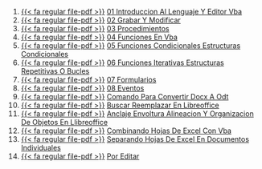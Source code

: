 1. [{{< fa regular file-pdf >}}](https://achalmaedison.netlify.app/herramientas-oficina/ofimatica/2022-12-05-01-introduccion-al-lenguaje-y-editor-vba/index.pdf) [01 Introduccion Al Lenguaje Y Editor Vba](https://achalmaedison.netlify.app/herramientas-oficina/ofimatica/2022-12-05-01-introduccion-al-lenguaje-y-editor-vba)
2. [{{< fa regular file-pdf >}}](https://achalmaedison.netlify.app/herramientas-oficina/ofimatica/2022-12-12-02-grabar-y-modificar/index.pdf) [02 Grabar Y Modificar](https://achalmaedison.netlify.app/herramientas-oficina/ofimatica/2022-12-12-02-grabar-y-modificar)
3. [{{< fa regular file-pdf >}}](https://achalmaedison.netlify.app/herramientas-oficina/ofimatica/2022-12-19-03-procedimientos/index.pdf) [03 Procedimientos](https://achalmaedison.netlify.app/herramientas-oficina/ofimatica/2022-12-19-03-procedimientos)
4. [{{< fa regular file-pdf >}}](https://achalmaedison.netlify.app/herramientas-oficina/ofimatica/2022-12-26-04-funciones-en-vba/index.pdf) [04 Funciones En Vba](https://achalmaedison.netlify.app/herramientas-oficina/ofimatica/2022-12-26-04-funciones-en-vba)
5. [{{< fa regular file-pdf >}}](https://achalmaedison.netlify.app/herramientas-oficina/ofimatica/2023-01-02-05-funciones-condicionales-estructuras-condicionales/index.pdf) [05 Funciones Condicionales Estructuras Condicionales](https://achalmaedison.netlify.app/herramientas-oficina/ofimatica/2023-01-02-05-funciones-condicionales-estructuras-condicionales)
6. [{{< fa regular file-pdf >}}](https://achalmaedison.netlify.app/herramientas-oficina/ofimatica/2023-01-09-06-funciones-iterativas-estructuras-repetitivas-o-bucles/index.pdf) [06 Funciones Iterativas Estructuras Repetitivas O Bucles](https://achalmaedison.netlify.app/herramientas-oficina/ofimatica/2023-01-09-06-funciones-iterativas-estructuras-repetitivas-o-bucles)
7. [{{< fa regular file-pdf >}}](https://achalmaedison.netlify.app/herramientas-oficina/ofimatica/2023-01-16-07-formularios/index.pdf) [07 Formularios](https://achalmaedison.netlify.app/herramientas-oficina/ofimatica/2023-01-16-07-formularios)
8. [{{< fa regular file-pdf >}}](https://achalmaedison.netlify.app/herramientas-oficina/ofimatica/2023-01-23-08-eventos/index.pdf) [08 Eventos](https://achalmaedison.netlify.app/herramientas-oficina/ofimatica/2023-01-23-08-eventos)
9. [{{< fa regular file-pdf >}}](https://achalmaedison.netlify.app/herramientas-oficina/ofimatica/2023-03-17-comando-para-convertir-docx-a-odt/index.pdf) [Comando Para Convertir Docx A Odt](https://achalmaedison.netlify.app/herramientas-oficina/ofimatica/2023-03-17-comando-para-convertir-docx-a-odt)
10. [{{< fa regular file-pdf >}}](https://achalmaedison.netlify.app/herramientas-oficina/ofimatica/2023-04-03-buscar-reemplazar-en-libreoffice/index.pdf) [Buscar Reemplazar En Libreoffice](https://achalmaedison.netlify.app/herramientas-oficina/ofimatica/2023-04-03-buscar-reemplazar-en-libreoffice)
11. [{{< fa regular file-pdf >}}](https://achalmaedison.netlify.app/herramientas-oficina/ofimatica/2023-05-21-anclaje-envoltura-alineacion-y-organizacion-de-objetos-en-llibreoffice/index.pdf) [Anclaje Envoltura Alineacion Y Organizacion De Objetos En Llibreoffice](https://achalmaedison.netlify.app/herramientas-oficina/ofimatica/2023-05-21-anclaje-envoltura-alineacion-y-organizacion-de-objetos-en-llibreoffice)
12. [{{< fa regular file-pdf >}}](https://achalmaedison.netlify.app/herramientas-oficina/ofimatica/2023-05-31-combinando-hojas-de-excel-con-vba/index.pdf) [Combinando Hojas De Excel Con Vba](https://achalmaedison.netlify.app/herramientas-oficina/ofimatica/2023-05-31-combinando-hojas-de-excel-con-vba)
13. [{{< fa regular file-pdf >}}](https://achalmaedison.netlify.app/herramientas-oficina/ofimatica/2023-06-05-separando-hojas-de-excel-en-documentos-individuales/index.pdf) [Separando Hojas De Excel En Documentos Individuales](https://achalmaedison.netlify.app/herramientas-oficina/ofimatica/2023-06-05-separando-hojas-de-excel-en-documentos-individuales)
14. [{{< fa regular file-pdf >}}](https://achalmaedison.netlify.app/herramientas-oficina/ofimatica/2024-03-31-por-editar/index.pdf) [Por Editar](https://achalmaedison.netlify.app/herramientas-oficina/ofimatica/2024-03-31-por-editar)
